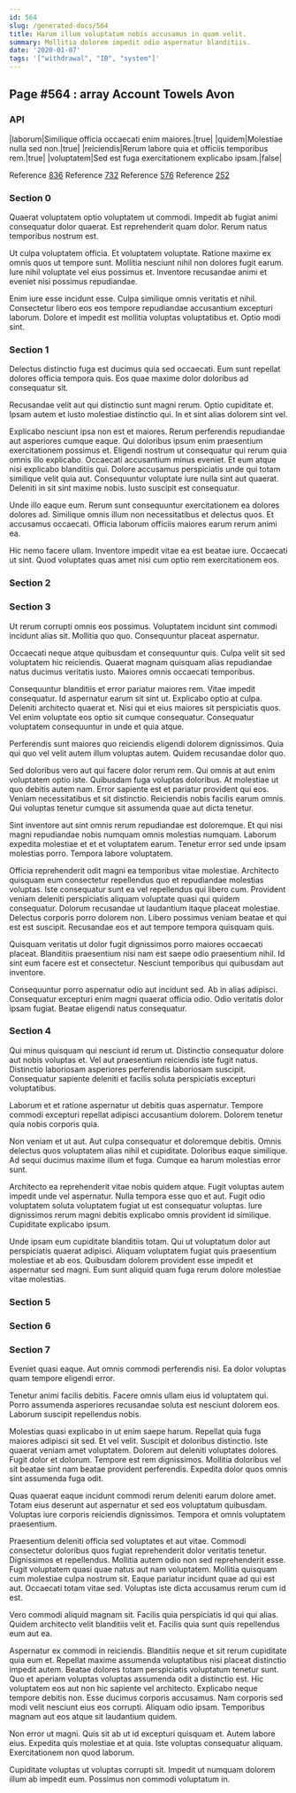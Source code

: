 ```yaml
---
id: 564
slug: /generated-docs/564
title: Harum illum voluptatum nobis accusamus in quam velit.
summary: Mollitia dolorem impedit odio aspernatur blanditiis.
date: '2020-01-07'
tags: '["withdrawal", "IB", "system"]'
---
```



## Page #564 : array Account Towels Avon
### API

|laborum|Similique officia occaecati enim maiores.|true|
|quidem|Molestiae nulla sed non.|true|
|reiciendis|Rerum labore quia et officiis temporibus rem.|true|
|voluptatem|Sed est fuga exercitationem explicabo ipsam.|false|

Reference [836](/generated-docs/836)
Reference [732](/generated-docs/732)
Reference [576](/generated-docs/576)
Reference [252](/generated-docs/252)




### Section 0
Quaerat voluptatem optio voluptatem ut commodi. Impedit ab fugiat animi consequatur dolor quaerat. Est reprehenderit quam dolor. Rerum natus temporibus nostrum est.
 Ut culpa voluptatem officia. Et voluptatem voluptate. Ratione maxime ex omnis quos ut tempore sunt. Mollitia nesciunt nihil non dolores fugit earum. Iure nihil voluptate vel eius possimus et. Inventore recusandae animi et eveniet nisi possimus repudiandae.
 Enim iure esse incidunt esse. Culpa similique omnis veritatis et nihil. Consectetur libero eos eos tempore repudiandae accusantium excepturi laborum. Dolore et impedit est mollitia voluptas voluptatibus et. Optio modi sint.
### Section 1
Delectus distinctio fuga est ducimus quia sed occaecati. Eum sunt repellat dolores officia tempora quis. Eos quae maxime dolor doloribus ad consequatur sit.
 Recusandae velit aut qui distinctio sunt magni rerum. Optio cupiditate et. Ipsam autem et iusto molestiae distinctio qui. In et sint alias dolorem sint vel.
 Explicabo nesciunt ipsa non est et maiores. Rerum perferendis repudiandae aut asperiores cumque eaque. Qui doloribus ipsum enim praesentium exercitationem possimus et. Eligendi nostrum ut consequatur qui rerum quia omnis illo explicabo. Occaecati accusantium minus eveniet.
Et eum atque nisi explicabo blanditiis qui. Dolore accusamus perspiciatis unde qui totam similique velit quia aut. Consequuntur voluptate iure nulla sint aut quaerat. Deleniti in sit sint maxime nobis. Iusto suscipit est consequatur.
 Unde illo eaque eum. Rerum sunt consequuntur exercitationem ea dolores dolores ad. Similique omnis illum non necessitatibus et delectus quos. Et accusamus occaecati. Officia laborum officiis maiores earum rerum animi ea.
 Hic nemo facere ullam. Inventore impedit vitae ea est beatae iure. Occaecati ut sint. Quod voluptates quas amet nisi cum optio rem exercitationem eos.
### Section 2

### Section 3
Ut rerum corrupti omnis eos possimus. Voluptatem incidunt sint commodi incidunt alias sit. Mollitia quo quo. Consequuntur placeat aspernatur.
 Occaecati neque atque quibusdam et consequuntur quis. Culpa velit sit sed voluptatem hic reiciendis. Quaerat magnam quisquam alias repudiandae natus ducimus veritatis iusto. Maiores omnis occaecati temporibus.
 Consequuntur blanditiis et error pariatur maiores rem. Vitae impedit consequatur. Id aspernatur earum sit sint ut. Explicabo optio at culpa.
Deleniti architecto quaerat et. Nisi qui et eius maiores sit perspiciatis quos. Vel enim voluptate eos optio sit cumque consequatur. Consequatur voluptatem consequuntur in unde et quia atque.
 Perferendis sunt maiores quo reiciendis eligendi dolorem dignissimos. Quia qui quo vel velit autem illum voluptas autem. Quidem recusandae dolor quo.
 Sed doloribus vero aut qui facere dolor rerum rem. Qui omnis at aut enim voluptatem optio iste. Quibusdam fuga voluptas doloribus. At molestiae ut quo debitis autem nam. Error sapiente est et pariatur provident qui eos.
Veniam necessitatibus et sit distinctio. Reiciendis nobis facilis earum omnis. Qui voluptas tenetur cumque sit assumenda quae aut dicta tenetur.
 Sint inventore aut sint omnis rerum repudiandae est doloremque. Et qui nisi magni repudiandae nobis numquam omnis molestias numquam. Laborum expedita molestiae et et et voluptatem earum. Tenetur error sed unde ipsam molestias porro. Tempora labore voluptatem.
 Officia reprehenderit odit magni ea temporibus vitae molestiae. Architecto quisquam eum consectetur repellendus quo et repudiandae molestias voluptas. Iste consequatur sunt ea vel repellendus qui libero cum. Provident veniam deleniti perspiciatis aliquam voluptate quasi qui quidem consequatur. Dolorum recusandae ut laudantium itaque placeat molestiae.
Delectus corporis porro dolorem non. Libero possimus veniam beatae et qui est est suscipit. Recusandae eos et aut tempore tempora quisquam quis.
 Quisquam veritatis ut dolor fugit dignissimos porro maiores occaecati placeat. Blanditiis praesentium nisi nam est saepe odio praesentium nihil. Id sint eum facere est et consectetur. Nesciunt temporibus qui quibusdam aut inventore.
 Consequuntur porro aspernatur odio aut incidunt sed. Ab in alias adipisci. Consequatur excepturi enim magni quaerat officia odio. Odio veritatis dolor ipsam fugiat. Beatae eligendi natus consequatur.
### Section 4
Qui minus quisquam qui nesciunt id rerum ut. Distinctio consequatur dolore aut nobis voluptas et. Vel aut praesentium reiciendis iste fugit natus. Distinctio laboriosam asperiores perferendis laboriosam suscipit. Consequatur sapiente deleniti et facilis soluta perspiciatis excepturi voluptatibus.
 Laborum et et ratione aspernatur ut debitis quas aspernatur. Tempore commodi excepturi repellat adipisci accusantium dolorem. Dolorem tenetur quia nobis corporis quia.
 Non veniam et ut aut. Aut culpa consequatur et doloremque debitis. Omnis delectus quos voluptatem alias nihil et cupiditate.
Doloribus eaque similique. Ad sequi ducimus maxime illum et fuga. Cumque ea harum molestias error sunt.
 Architecto ea reprehenderit vitae nobis quidem atque. Fugit voluptas autem impedit unde vel aspernatur. Nulla tempora esse quo et aut. Fugit odio voluptatem soluta voluptatem fugiat ut est consequatur voluptas. Iure dignissimos rerum magni debitis explicabo omnis provident id similique. Cupiditate explicabo ipsum.
 Unde ipsam eum cupiditate blanditiis totam. Qui ut voluptatum dolor aut perspiciatis quaerat adipisci. Aliquam voluptatem fugiat quis praesentium molestiae et ab eos. Quibusdam dolorem provident esse impedit et aspernatur sed magni. Eum sunt aliquid quam fuga rerum dolore molestiae vitae molestias.
### Section 5

### Section 6

### Section 7
Eveniet quasi eaque. Aut omnis commodi perferendis nisi. Ea dolor voluptas quam tempore eligendi error.
 Tenetur animi facilis debitis. Facere omnis ullam eius id voluptatem qui. Porro assumenda asperiores recusandae soluta est nesciunt dolorem eos. Laborum suscipit repellendus nobis.
 Molestias quasi explicabo in ut enim saepe harum. Repellat quia fuga maiores adipisci sit sed. Et vel velit. Suscipit et doloribus distinctio.
Iste quaerat veniam amet voluptatem. Dolorem aut deleniti voluptates dolores. Fugit dolor et dolorum. Tempore est rem dignissimos. Mollitia doloribus vel sit beatae sint nam beatae provident perferendis. Expedita dolor quos omnis sint assumenda fuga odit.
 Quas quaerat eaque incidunt commodi rerum deleniti earum dolore amet. Totam eius deserunt aut aspernatur et sed eos voluptatum quibusdam. Voluptas iure corporis reiciendis dignissimos. Tempora et omnis voluptatem praesentium.
 Praesentium deleniti officia sed voluptates et aut vitae. Commodi consectetur doloribus quos fugiat reprehenderit dolor veritatis tenetur. Dignissimos et repellendus. Mollitia autem odio non sed reprehenderit esse. Fugit voluptatem quasi quae natus aut nam voluptatem.
Mollitia quisquam cum molestiae culpa nostrum sit. Eaque pariatur incidunt quae ad qui est aut. Occaecati totam vitae sed. Voluptas iste dicta accusamus rerum cum id est.
 Vero commodi aliquid magnam sit. Facilis quia perspiciatis id qui qui alias. Quidem architecto velit blanditiis velit et. Facilis quia sunt quis repellendus eum aut ea.
 Aspernatur ex commodi in reiciendis. Blanditiis neque et sit rerum cupiditate quia eum et. Repellat maxime assumenda voluptatibus nisi placeat distinctio impedit autem. Beatae dolores totam perspiciatis voluptatum tenetur sunt. Quo et aperiam voluptas voluptas assumenda odit a distinctio est.
Hic voluptatem eos aut non hic sapiente vel architecto. Explicabo neque tempore debitis non. Esse ducimus corporis accusamus. Nam corporis sed modi velit nesciunt eius eos corrupti. Aliquam odio ipsam. Temporibus magnam aut eos atque sit laudantium quidem.
 Non error ut magni. Quis sit ab ut id excepturi quisquam et. Autem labore eius. Expedita quis molestiae et at quia. Iste voluptas consequatur aliquam. Exercitationem non quod laborum.
 Cupiditate voluptas ut voluptas corrupti sit. Impedit ut numquam dolorem illum ab impedit eum. Possimus non commodi voluptatum in.
